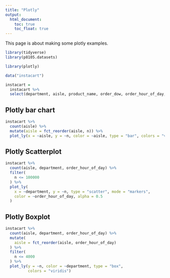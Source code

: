 ```yaml
---
title: "Plotly"
output: 
  html_document:
    toc: true
    toc_float: true
---
```


This page is about making some plotly examples.

```r
library(tidyverse)
library(p8105.datasets)

library(plotly)
```

```r
data("instacart")

instacart = 
  instacart %>%
  select(department, aisle, product_name, order_dow, order_hour_of_day, reordered)
```

## Plotly bar chart

```r
instacart %>% 
  count(aisle) %>% 
  mutate(aisle = fct_reorder(aisle, n)) %>% 
  plot_ly(x = ~aisle, y = ~n, color = ~aisle, type = "bar", colors = "viridis")
```

## Plotly Scatterplot

```r
instacart %>%
  count(aisle, department, order_hour_of_day) %>%
  filter(
    n <= 100000
  ) %>%
  plot_ly(
    x = ~department, y = ~n, type = "scatter", mode = "markers", 
    color = ~order_hour_of_day, alpha = 0.5
  )
```

## Plotly Boxplot

```r
instacart %>%
  count(aisle, department, order_hour_of_day) %>%
  mutate(
    aisle = fct_reorder(aisle, order_hour_of_day)
  ) %>%
  filter(
    n <= 4000
  ) %>%
  plot_ly(y = ~n, color = ~department, type = "box", 
          colors = "viridis")
```



